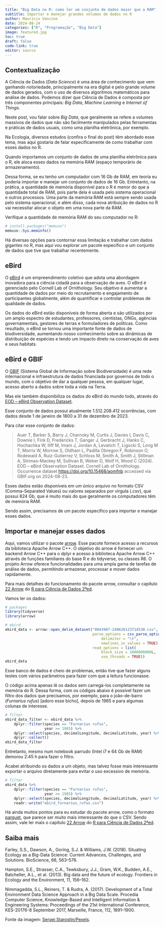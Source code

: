 ```yaml
---
title: "Big Data no R: como ler um conjunto de dados maior que a RAM"
subtitle: Importar e manejar grandes volumes de dados no R
author: Maurício Vancine
date: 2024-08-24
categories: ["R", "Programação", "Big Data"]
image: featured.jpg
toc: true
draft: false
code-link: true
editor: source
---
```


## Contextualização

A Ciência de Dados (*Data Science*) é uma área de conhecimento que vem ganhando notoriedade, principalmente na era digital e pelo grande volume de dados gerados, com o uso de diversos algoritmos matemáticos para análise de dados. Podemos dizer que Ciência de Dados é composta por três componentes principais: *Big Data*, *Machine Learning* e *Internet of Things*.

Neste post, vou falar sobre *Big Data*, que geralmente se refere a volumes massivos de dados que não são facilmente manipulados pelas ferramentas e práticas de dados usuais, como uma planilha eletrônica, por exemplo.

Na Ecologia, diversos estudos (confira o final do post) têm abordado esse tema, mas aqui gostaria de falar especificamente de como trabalhar com esses dados no R.

Quando importamos um conjunto de dados de uma planilha eletrônica para o R, ele aloca esses dados na memória RAM (espaço temporário de armazenamento).

Dessa forma, se eu tenho um computador com 16 Gb de RAM, em teoria eu poderia importar e manejar um conjunto de dados de 16 Gb. Entretanto, na prática, a quantidade de memória disponível para o R é menor do que a quantidade total de RAM, pois parte dela é usada pelo sistema operacional e outros processos. Uma parte da memória RAM está sempre sendo usada pelo sistema operacional, e além disso, cada nova atribuição de dados no R vai necessitar alocar o objeto em uma nova parte da RAM.

Verifique a quantidade de memória RAM do seu computador no R:

```r
# install.packages("memuse")
memuse::Sys.meminfo()
```

Há diversas opções para contornar essa limitação e trabalhar com dados gigantes no R, mas aqui vou explorar um pacote específico e um conjunto de dados que tive que trabalhar recentemente.

## eBird

O [eBird](https://ebird.org/home) é um empreendimento coletivo que adota uma abordagem inovadora para a ciência cidadã para a observação de aves. O eBird é gerenciado pelo Cornell Lab of Ornithology. Seu objetivo é aumentar a quantidade de dados por meio do recrutamento e engajamento de participantes globalmente, além de quantificar e controlar problemas de qualidade de dados.

Os dados do eBird estão disponíveis de forma aberta e são utilizados por um amplo espectro de estudantes, professores, cientistas, ONGs, agências governamentais, gestores de terras e formuladores de políticas. Como resultado, o eBird se tornou uma importante fonte de dados de biodiversidade, aumentando nosso conhecimento sobre as dinâmicas de distribuição de espécies e tendo um impacto direto na conservação de aves e seus habitats.

## eBird e GBIF

O [GBIF](https://www.gbif.org) (Sistema Global de Informação sobre Biodiversidade) é uma rede internacional e infraestrutura de dados financiada por governos de todo o mundo, com o objetivo de dar a qualquer pessoa, em qualquer lugar, acesso aberto a dados sobre toda a vida na Terra.

Mas ele também disponibiliza os dados do eBird do mundo todo, através do [EOD – eBird Observation Dataset](https://www.gbif.org/pt/dataset/4fa7b334-ce0d-4e88-aaae-2e0c138d049e#description).

Esse conjunto de dados possui atualmente 1.512.208.412 ocorrências, com dados desde 1 de janeiro de 1800 a 31 de dezembro de 2023.

Para citar esse conjunto de dados:

> Auer T, Barker S, Barry J, Charnoky M, Curtis J, Davies I, Davis C, Downie I, Fink D, Fredericks T, Ganger J, Gerbracht J, Hanks C, Hochachka W, Iliff M, Imani J, Jordan A, Levatich T, Ligocki S, Long M T, Morris W, Morrow S, Oldham L, Padilla Obregon F, Robinson O, Rodewald A, Ruiz-Gutierrez V, Schloss M, Smith A, Smith J, Stillman A, Strimas-Mackey M, Sullivan B, Weber D, Wolf H, Wood C (2024). EOD – eBird Observation Dataset. Cornell Lab of Ornithology. Occurrence dataset <https://doi.org/10.15468/aomfnb> accessed via GBIF.org on 2024-08-23.

Esses dados estão disponíveis em um único arquivo no formato CSV (Comma-Separated Values) ou valores separados por vírgula (.csv), que possui 824 Gb, que é muito mais do que geralmente os computadores têm de memória RAM.

Sendo assim, precisamos de um pacote específico para importar e manejar esses dados.

## Importar e manejar esses dados

Aqui, vamos utilizar o pacote [arrow](https://arrow.apache.org/docs/r). Esse pacote fornece acesso a recursos da biblioteca Apache Arrow C++. O objetivo do arrow é fornecer um backend Arrow C++ para o dplyr e acesso à biblioteca Apache Arrow C++ através de funções familiares do base R e do tidyverse, ou classes R6. O projeto Arrow oferece funcionalidades para uma ampla gama de tarefas de análise de dados, permitindo armazenar, processar e mover dados rapidamente.

Para mais detalhes do funcionamento do pacote arrow, consultar o capítulo [22 Arrow](https://cienciadedatos.github.io/pt-r4ds/arrow.html) do [R para Ciência de Dados 2ªed](https://cienciadedatos.github.io/pt-r4ds/).

Vamos ler os dados:

```r
# packages
library(tidyverse)
library(arrow)

# ebird
ebird_data <- arrow::open_delim_dataset("0043987-240626123714530.csv", 
                                        parse_options = csv_parse_options(
                                            delimiter = "\t", 
                                            newlines_in_values = TRUE),
                                        read_options = list(
                                            block_size = 1000000000L, 
                                            use_threads = TRUE))
ebird_data
```

Esse banco de dados é cheio de problemas, então tive que fazer alguns testes com vários parâmetros para fazer com que a leitura funcionasse.

O código acima apenas lê os dados sem carregá-los completamente na memória do R. Dessa forma, com os códigos abaixo é possível fazer um filtro dos dados que precisamos, por exemplo, para o joão-de-barro (*Furnarius rufus*) [adoro esse bicho], depois de 1985 e para algumas colunas de interesse.

```r
# filter
ebird_data_filter <- ebird_data %>% 
    dplyr::filter(species == "Furnarius rufus",
                  year >= 1985) %>% 
    dplyr::select(species, decimalLongitude, decimalLatitude, year) %>%  
    dplyr::collect()
ebird_data_filter
```

Entretanto, mesmo num notebook parrudo (Intel i7 e 64 Gb de RAM) demorou 2:45 h para fazer o filtro.

Acabei atribuindo os dados a um objeto, mas talvez fosse mais interessante exportar o arquivo diretamente para evitar o uso excessivo de memória.

```r
# filter
ebird_data %>% 
    dplyr::filter(species == "Furnarius rufus",
                  year >= 1985) %>% 
    dplyr::select(species, decimalLongitude, decimalLatitude, year) %>% 
    readr::write("ebird_furnarius_rufus.csv")
```

Há ainda muitos pontos para eu estudar do pacote arrow, como o formato [parquet](https://parquet.apache.org/), que parece ser muito mais interessante do que o CSV. Sendo assim, vale ler mais o capítulo [22 Arrow](https://cienciadedatos.github.io/pt-r4ds/arrow.html) do [R para Ciência de Dados 2ªed](https://cienciadedatos.github.io/pt-r4ds/).

## Saiba mais

Farley, S.S., Dawson, A., Goring, S.J. & Williams, J.W. (2018). Situating Ecology as a Big-Data Science: Current Advances, Challenges, and Solutions. BioScience, 68, 563–576.

Hampton, S.E., Strasser, C.A., Tewksbury, J.J., Gram, W.K., Budden, A.E., Batcheller, A.L., et al. (2013). Big data and the future of ecology. Frontiers in Ecology and the Environment, 11, 156–162.

Nimmagadda, S.L., Reiners, T. & Rudra, A. (2017). Development of a Total Environment Data Science Approach in a Big Data Scale. Procedia Computer Science, Knowledge-Based and Intelligent Information & Engineering Systems: Proceedings of the 21st International Conference, KES-20176-8 September 2017, Marseille, France, 112, 1891–1900.

Fonte da imagem: [Sergei Starostin/Pexels](https://www.pexels.com/pt-br/foto/computador-salgadinhos-memoria-lembranca-6636474).
